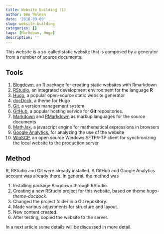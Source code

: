 ```yaml
---
title: Website building (1)
author: Ben Welman
date: '2018-09-09'
slug: website-building
categories: []
tags: [Markdown, Hugo]
description: ''
---
```


This website is a so-called static website that is composed by a generator from a number of source documents.

## Tools

1.  [Blogdown](https://bookdown.org/yihui/blogdown/), an R package for creating static websites with Rmarkdown
2.  [RStudio](https://www.rstudio.com/), an integrated development environment for the language **R**
3.  [Hugo](https://gohugo.io/), a popular open-source static website generator
4.  [docDock](https://themes.gohugo.io/docdock/), a theme for Hugo
5.  [Git](https://git-scm.com/), a version management system
6.  [GitHub](https://github.com/), a popular hosting service for **Git** repositories.
7.  [Markdown](https://daringfireball.net/projects/markdown/) and [RMarkdown](https://rmarkdown.rstudio.com/) as markup languages for the source documents
8.  [MathJax](https://www.mathjax.org/), a javascript engine for mathematical expressions in browsers
9.  [Google Analytics](https://analytics.google.com), for analyzing  the use of the website
10. [WinSCP](https://winscp.net/), an open source Windows SFTP/FTP client for synchronizing the local website to the production server

## Method

R, RStudio and Git were already installed. A GitHub and Google Analytics account was already there. In general, the method was

1.  Installing package Blogdown through RStudio.
2.  Creating a new RStudio project for this website, based on theme *hugo-theme-docdock*.
3.  Changed the project folder in a Git repository.
4.  Made various adjustments for structure and layout.
5.  New content created.
6.  After testing, copied the website to the server.

In a next article some details will be discussed in more detail.
